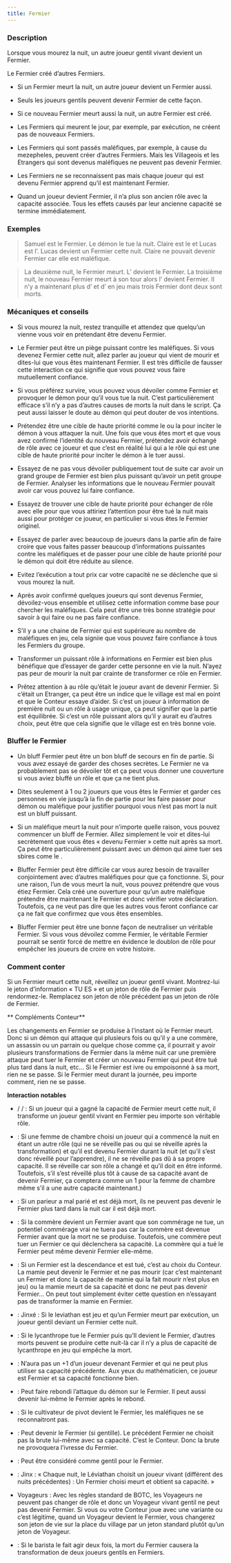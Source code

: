 ```yaml
---
title: Fermier
---
```



<Role FERMIER header />

### Description

Lorsque vous mourez la nuit, un autre joueur gentil vivant devient un Fermier.

Le Fermier créé d’autres Fermiers.

-   Si un Fermier meurt la nuit, un autre joueur devient un Fermier aussi.

-   Seuls les joueurs gentils peuvent devenir Fermier de cette façon.

-   Si ce nouveau Fermier meurt aussi la nuit, un autre Fermier est créé.

-   Les Fermiers qui meurent le jour, par exemple, par exécution, ne créent pas de nouveaux Fermiers.  

-   Les Fermiers qui sont passés maléfiques, par exemple, à cause du mezepheles, peuvent créer d’autres Fermiers. Mais les Villageois et les Etrangers qui sont devenus maléfiques ne peuvent pas devenir Fermier.

-   Les Fermiers ne se reconnaissent pas mais chaque joueur qui est devenu Fermier apprend qu’il est maintenant Fermier.

-   Quand un joueur devient Fermier, il n’a plus son ancien rôle avec la capacité associée. Tous les effets causés par leur ancienne capacité se termine immédiatement.

### Exemples

> Samuel est le Fermier. Le démon le tue la nuit. Claire est le <Role PROPHETE_DE_L_EFFROI /> et Lucas est l’<Role ALCHIMISTE />. Lucas devient un Fermier cette nuit. Claire ne pouvait devenir Fermier car elle est maléfique.

> La deuxième nuit, le Fermier meurt. L’<Role ENFANT_DE_CHOEUR /> devient le Fermier. La troisième nuit, le nouveau Fermier meurt à son tour alors l’<Role HERETIQUE /> devient Fermier. Il n’y a maintenant plus d’<Role HERETIQUE /> et d’<Role ENFANT_DE_CHOEUR /> en jeu mais trois Fermier dont deux sont morts.

### Mécaniques et conseils

- Si vous mourez la nuit, restez tranquille et attendez que quelqu’un vienne vous voir en prétendant être devenu Fermier.

- Le Fermier peut être un piège puissant contre les maléfiques. Si vous devenez Fermier cette nuit, allez parler au joueur qui vient de mourir et dites-lui que vous êtes maintenant Fermier. Il est très difficile de fausser cette interaction ce qui signifie que vous pouvez vous faire mutuellement confiance.

- Si vous préférez survire, vous pouvez vous dévoiler comme Fermier et provoquer le démon pour qu’il vous tue la nuit. C’est particulièrement efficace s’il n’y a pas d’autres causes de morts la nuit dans le script. Ça peut aussi laisser le doute au démon qui peut douter de vos intentions.

- Prétendez être une cible de haute priorité comme le <Role CHASSEUR_DE_PRIMES /> ou la <Role VOYANTE /> pour inciter le démon à vous attaquer la nuit. Une fois que vous êtes mort et que vous avez confirmé l’identité du nouveau Fermier, prétendez avoir échangé de rôle avec ce joueur et que c’est en réalité lui qui a le rôle qui est une cible de haute priorité pour inciter le démon à le tuer aussi.

- Essayez de ne pas vous dévoiler publiquement tout de suite car avoir un grand groupe de Fermier est bien plus puissant qu’avoir un petit groupe de Fermier. Analyser les informations que le nouveau Fermier pouvait avoir car vous pouvez lui faire confiance.

- Essayez de trouver une cible de haute priorité pour échanger de rôle avec elle pour que vous attiriez l’attention pour être tué la nuit mais aussi pour protéger ce joueur, en particulier si vous êtes le Fermier originel. 

- Essayez de parler avec beaucoup de joueurs dans la partie afin de faire croire que vous faites passer beaucoup d’informations puissantes contre les maléfiques et de passer pour une cible de haute priorité pour le démon qui doit être réduite au silence.

- Evitez l’exécution a tout prix car votre capacité ne se déclenche que si vous mourez la nuit.

- Après avoir confirmé quelques joueurs qui sont devenus Fermier, dévoilez-vous ensemble et utilisez cette information comme base pour chercher les maléfiques. Cela peut être une très bonne stratégie pour savoir à qui faire ou ne pas faire confiance. 

- S’il y a une chaine de Fermier qui est supérieure au nombre de maléfiques en jeu, cela signiie que vous pouvez faire confiance à tous les Fermiers du groupe.

- Transformer un puissant rôle à informations en Fermier est bien plus bénéfique que d’essayer de garder cette personne en vie la nuit. N’ayez pas peur de mourir la nuit par crainte de transformer ce rôle en Fermier.

- Prêtez attention à au rôle qu’était le joueur avant de devenir Fermier. Si c’était un Etranger, ça peut être un indice que le village est mal en point et que le Conteur essaye d’aider. Si c’est un joueur à information de première nuit ou un rôle à usage unique, ça peut signifier que la partie est équilibrée. Si c’est un rôle puissant alors qu’il y aurait eu d’autres choix, peut être que cela signifie que le village est en très bonne voie. 

### Bluffer le Fermier

- Un bluff Fermier peut être un bon bluff de secours en fin de partie. Si vous avez essayé de garder des choses secrètes. Le Fermier ne va probablement pas se dévoiler tôt et ça peut vous donner une couverture si vous aviez bluffé un rôle et que ça ne tient plus.

- Dites seulement à 1 ou 2 joueurs que vous êtes le Fermier et garder ces personnes en vie jusqu’à la fin de partie pour les faire passer pour démon ou maléfique pour justifier pourquoi vous n’est pas mort la nuit est un bluff puissant.

- Si un maléfique meurt la nuit pour n’importe quelle raison, vous pouvez commencer un bluff de Fermier. Allez simplement le voir et dites-lui secrètement que vous êtes « devenu Fermier » cette nuit après sa mort. Ça peut être particulièrement puissant avec un démon qui aime tuer ses sbires come le <Role VIGORMORTIS />.

- Bluffer Fermier peut être difficile car vous aurez besoin de travailler conjointement avec d’autres maléfiques pour que ça fonctionne. Si, pour une raison, l’un de vous meurt la nuit, vous pouvez prétendre que vous étiez Fermier. Cela créé une ouverture pour qu’un autre maléfique prétendre être maintenant le Fermier et donc vérifier votre déclaration. Toutefois, ça ne veut pas dire que les autres vous feront confiance car ça ne fait que confirmez que vous êtes ensembles.

- Bluffer Fermier peut être une bonne façon de neutraliser un véritable Fermier. Si vous vous dévoilez comme Fermier, le véritable Fermier pourrait se sentir forcé de mettre en évidence le doublon de rôle pour empêcher les joueurs de croire en votre histoire.

### Comment conter

Si un Fermier meurt cette nuit, réveillez un joueur gentil vivant. Montrez-lui le jeton d’information « TU ES » et un jeton de rôle de Fermier puis rendormez-le. Remplacez son jeton de rôle précédent pas un jeton de rôle de Fermier.

** Compléments Conteur**

Les changements en Fermier se produise à l’instant où le Fermier meurt. Donc si un démon qui attaque qui plusieurs fois ou qu’il y a une commère, un assassin ou un parrain ou quelque chose comme ça, il pourrait y avoir plusieurs transformations de Fermier dans la même nuit car une première attaque peut tuer le Fermier et créer un nouveau Fermier qui peut être tué plus tard dans la nuit, etc... Si le Fermier est ivre ou empoisonné à sa mort, rien ne se passe. Si le Fermier meut durant la journée, peu importe comment, rien ne se passe.

**Interaction notables**

- <Role CANNIBALE /> / <Role FAUSSAIRE /> / <Role PIXIE /> : Si un joueur qui a gagné la capacité de Fermier meurt cette nuit, il transforme un joueur gentil vivant en Fermier peu importe son véritable rôle.

- <Role FEMME_DE_CHAMBRE /> : Si une femme de chambre choisi un joueur qui a commencé la nuit en étant un autre rôle (qui ne se réveille pas ou qui se réveille après la transformation) et qu’il est devenu Fermier durant la nuit (et qu’il s’est donc réveillé pour l’apprendre), il ne se réveille pas dû à sa propre capacité. Il se réveille car son rôle a changé et qu’il doit en être informé. Toutefois, s’il s’est réveillé plus tôt à cause de sa capacité avant de devenir Fermier, ça comptera comme un 1 pour la femme de chambre même s’il a une autre capacité maintenant.)

- <Role PARIEUR /> : Si un parieur a mal parié et est déjà mort, ils ne peuvent pas devenir le Fermier plus tard dans la nuit car il est déjà mort.

- <Role COMMERE /> : Si la commère devient un Fermier avant que son commérage ne tue, un potentiel commérage vrai ne tuera pas car la commère est devenue Fermier avant que la mort ne se produise. Toutefois, une commère peut tuer un Fermier ce qui déclenchera sa capacité. La commère qui a tué le Fermier peut même devenir Fermier elle-même.

- <Role MAMIE /> : Si un Fermier est la descendance et est tué, c’est au choix du Conteur. La mamie peut devenir le Fermier et ne pas mourir (car c’est maintenant un Fermier et donc la capacité de mamie qui la fait mourir n’est plus en jeu) ou la mamie meurt de sa capacité et donc ne peut pas devenir Fermier… On peut tout simplement éviter cette question en n’essayant pas de transformer la mamie en Fermier.

- <Role LEVIATHAN /> : Jinxé : Si le leviathan est jeu et qu’un Fermier meurt par exécution, un joueur gentil deviant un Fermier cette nuit.

- <Role LYCANTHROPE /> : Si le lycanthrope tue le Fermier puis qu’Il devient le Fermier, d’autres morts peuvent se produire cette nuit-là car il n’y a plus de capacité de lycanthrope en jeu qui empêche la mort.

- <Role MATHEMATICIEN /> : N’aura pas un +1 d’un joueur devenant Fermier et qui ne peut plus utiliser sa capacité précédente. Aux yeux du mathématicien, ce joueur est Fermier et sa capacité fonctionne bien.

- <Role MAIRE /> : Peut faire rebondi l’attaque du démon sur le Fermier. Il peut aussi devenir lui-même le Fermier après le rebond.

- <Role CULTIVATEUR_DE_PAVOT /> : Si le cultivateur de pivot devient le Fermier, les maléfiques ne se reconnaitront pas.

- <Role BRUTE /> : Peut devenir le Fermier (si gentille). Le précédent Fermier ne choisit pas la brute lui-même avec sa capacité. C’est le Conteur. Donc la brute ne provoquera l’ivresse du Fermier.

- <Role ESPION /> : Peut être considéré comme gentil pour le Fermier.

- <Role LEVIATHAN /> : Jinx : « Chaque nuit, le Léviathan choisit un joueur vivant (différent des nuits précédentes) : Un Fermier choisi meurt et obtient sa capacité. »

- Voyageurs : Avec les règles standard de BOTC, les Voyageurs ne peuvent pas changer de rôle et donc un Voyageur vivant gentil ne peut pas devenir Fermier. Si vous ou votre Conteur joue avec une variante ou c’est légitime, quand un Voyageur devient le Fermier, vous changerez son jeton de vie sur la place du village par un jeton standard plutôt qu’un jeton de Voyageur.

- <Role BARISTA /> : Si le barista le fait agir deux fois, la mort du Fermier causera la transformation de deux joueurs gentils en Fermiers.
